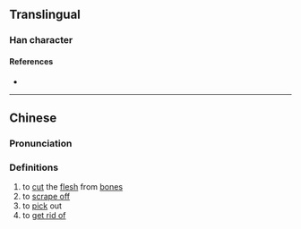 {{character info/new}}
==Translingual==

===Han character===
{{Han char|rn=18|rad=刀|as=06|sn=8|four=|canj=HRLN|ids=⿰各刂}}

====References====
* {{Han ref|kx=0138.450|hdz=10336.120|uh=34E2|ud=13538}}

----

==Chinese==
{{zh-forms}}

===Pronunciation===
{{zh-pron
|m=luò
|c=lok3
|mc=y
|oc=
|ma=
|cat=v
}}

===Definitions===
{{zh-hanzi}}

# to [[cut]] the [[flesh]] from [[bone]]s
# to [[scrape off]]
# to [[pick]] out
# to [[get rid of]]